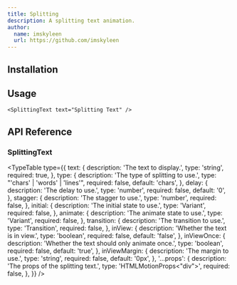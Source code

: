 ```yaml
---
title: Splitting
description: A splitting text animation.
author:
  name: imskyleen
  url: https://github.com/imskyleen
---
```


<ComponentPreview name="demo-primitives-texts-splitting" />

## Installation

<ComponentInstallation name="primitives-texts-splitting" />

## Usage

```tsx
<SplittingText text="Splitting Text" />
```

## API Reference

### SplittingText

<TypeTable
  type={{
    text: {
      description: 'The text to display.',
      type: 'string',
      required: true,
    },
    type: {
      description: 'The type of splitting to use.',
      type: "'chars' | 'words' | 'lines'",
      required: false,
      default: 'chars',
    },
    delay: {
      description: 'The delay to use.',
      type: 'number',
      required: false,
      default: '0',
    },
    stagger: {
      description: 'The stagger to use.',
      type: 'number',
      required: false,
    },
    initial: {
      description: 'The initial state to use.',
      type: 'Variant',
      required: false,
    },
    animate: {
      description: 'The animate state to use.',
      type: 'Variant',
      required: false,
    },
    transition: {
      description: 'The transition to use.',
      type: 'Transition',
      required: false,
    },
    inView: {
      description: 'Whether the text is in view.',
      type: 'boolean',
      required: false,
      default: 'false',
    },
    inViewOnce: {
      description: 'Whether the text should only animate once.',
      type: 'boolean',
      required: false,
      default: 'true',
    },
    inViewMargin: {
      description: 'The margin to use.',
      type: 'string',
      required: false,
      default: '0px',
    },
    '...props': {
      description: 'The props of the splitting text.',
      type: 'HTMLMotionProps<"div">',
      required: false,
    },
  }}
/>
